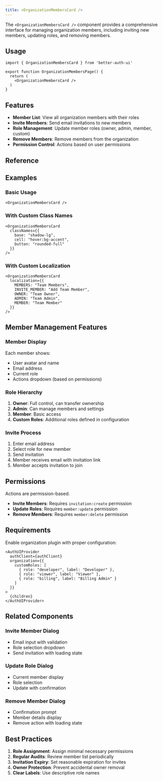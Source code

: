 ```yaml
---
title: <OrganizationMembersCard />
---
```


The `<OrganizationMembersCard />` component provides a comprehensive interface for managing organization members, including inviting new members, updating roles, and removing members.

## Usage

```tsx
import { OrganizationMembersCard } from 'better-auth-ui'

export function OrganizationMembersPage() {
  return (
    <OrganizationMembersCard />
  )
}
```

## Features

- **Member List**: View all organization members with their roles
- **Invite Members**: Send email invitations to new members
- **Role Management**: Update member roles (owner, admin, member, custom)
- **Remove Members**: Remove members from the organization
- **Permission Control**: Actions based on user permissions

## Reference

<AutoTypeTable path="../src/components/settings/shared/settings-card.tsx" name="SettingsCardProps" />

## Examples

### Basic Usage

```tsx
<OrganizationMembersCard />
```

### With Custom Class Names

```tsx
<OrganizationMembersCard 
  classNames={{
    base: "shadow-lg",
    cell: "hover:bg-accent",
    button: "rounded-full"
  }}
/>
```

### With Custom Localization

```tsx
<OrganizationMembersCard 
  localization={{
    MEMBERS: "Team Members",
    INVITE_MEMBER: "Add Team Member",
    OWNER: "Team Owner",
    ADMIN: "Team Admin",
    MEMBER: "Team Member"
  }}
/>
```

## Member Management Features

### Member Display
Each member shows:
- User avatar and name
- Email address
- Current role
- Actions dropdown (based on permissions)

### Role Hierarchy

1. **Owner**: Full control, can transfer ownership
2. **Admin**: Can manage members and settings
3. **Member**: Basic access
4. **Custom Roles**: Additional roles defined in configuration

### Invite Process

1. Enter email address
2. Select role for new member
3. Send invitation
4. Member receives email with invitation link
5. Member accepts invitation to join

## Permissions

Actions are permission-based:

- **Invite Members**: Requires `invitation:create` permission
- **Update Roles**: Requires `member:update` permission
- **Remove Members**: Requires `member:delete` permission

## Requirements

Enable organization plugin with proper configuration:

```tsx title="providers.tsx"
<AuthUIProvider
  authClient={authClient}
  organization={{
    customRoles: [
      { role: "developer", label: "Developer" },
      { role: "viewer", label: "Viewer" },
      { role: "billing", label: "Billing Admin" }
    ]
  }}
>
  {children}
</AuthUIProvider>
```

## Related Components

### Invite Member Dialog
- Email input with validation
- Role selection dropdown
- Send invitation with loading state

### Update Role Dialog
- Current member display
- Role selection
- Update with confirmation

### Remove Member Dialog
- Confirmation prompt
- Member details display
- Remove action with loading state

## Best Practices

1. **Role Assignment**: Assign minimal necessary permissions
2. **Regular Audits**: Review member list periodically
3. **Invitation Expiry**: Set reasonable expiration for invites
4. **Owner Protection**: Prevent accidental owner removal
5. **Clear Labels**: Use descriptive role names 
